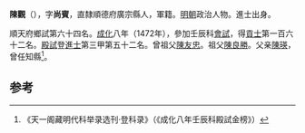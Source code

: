 '''陳觀'''（{{bd|1442年||？}}），字'''尚賓'''，直隸順德府廣宗縣人，軍籍。[[明朝|明朝]]政治人物。進士出身。

順天府鄉試第六十四名。[[成化|成化]]八年（1472年），參加壬辰科[[會試|會試]]，得[[貢士|貢士]]第一百六十二名。[[殿試|殿試]]登[[進士|進士]]第三甲第五十二名。曾祖父[[陳友忠|陳友忠]]。祖父[[陳良勝|陳良勝]]。父亲[[陳瑛|陳瑛]]，曾任知縣<ref>《天一阁藏明代科举录选刊·登科录》（《成化八年壬辰科殿試金榜》）</ref>。

==参考==
{{reflist}}
{{明朝人物小作品}}
{{成化八年壬辰科殿試金榜}}